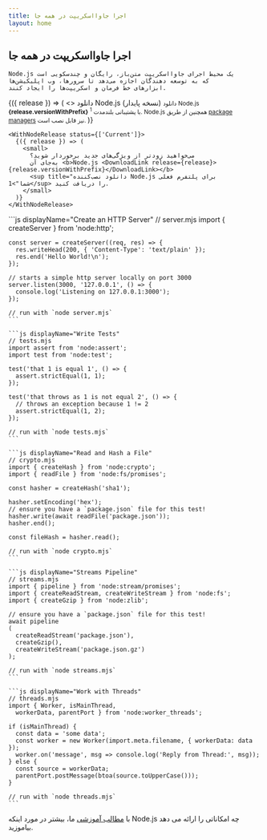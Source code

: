 ```yaml
---
title: اجرا جاوااسکریپت در همه جا
layout: home
---
```


<section>
  <WithBadge section="index" />

  <div>
    <h1 className="special">اجرا جاوااسکریپت در همه جا</h1>

    Node.js یک محیط اجرای جاوااسکریپت متن‌باز، رایگان و چندسکویی است
    که به توسعه دهندگان اجازه می‌دهد تا سرورها، وب اپلیکیشن‌ها
    ابزارهای خط فرمان و اسکریپت‌ها را ایجاد کنند.

  </div>

  <div>
    <WithNodeRelease status={['LTS']}>
      {({ release }) => (
        <>
          <DownloadButton release={release}>دانلود Node.js (نسخه پایدار)</DownloadButton>
          <small>
            دانلود Node.js <b>{release.versionWithPrefix}</b>
            <sup title="دانلود نصب‌کننده Node.js برای پلتفرم فعلی شما">1</sup> با پشتیبانی بلندمدت.
            Node.js همچنین از طریق <a href="/download/package-manager">package managers</a> نیز قابل نصب است.
          </small>
        </>
      )}
    </WithNodeRelease>

    <WithNodeRelease status={['Current']}>
      {({ release }) => (
        <small>
          می‌خواهید زودتر از ویژگی‌های جدید برخوردار شوید؟
          به‌جای آن <b>Node.js <DownloadLink release={release}>{release.versionWithPrefix}</DownloadLink></b>
          <sup title="دانلود نصب‌کننده Node.js برای پلتفرم فعلی شما">1</sup> را دریافت کنید.
        </small>
      )}
    </WithNodeRelease>

  </div>
</section>

<section>
  <div>
    ```js displayName="Create an HTTP Server"
    // server.mjs
    import { createServer } from 'node:http';

    const server = createServer((req, res) => {
      res.writeHead(200, { 'Content-Type': 'text/plain' });
      res.end('Hello World!\n');
    });

    // starts a simple http server locally on port 3000
    server.listen(3000, '127.0.0.1', () => {
      console.log('Listening on 127.0.0.1:3000');
    });

    // run with `node server.mjs`
    ```

    ```js displayName="Write Tests"
    // tests.mjs
    import assert from 'node:assert';
    import test from 'node:test';

    test('that 1 is equal 1', () => {
      assert.strictEqual(1, 1);
    });

    test('that throws as 1 is not equal 2', () => {
      // throws an exception because 1 != 2
      assert.strictEqual(1, 2);
    });

    // run with `node tests.mjs`
    ```

    ```js displayName="Read and Hash a File"
    // crypto.mjs
    import { createHash } from 'node:crypto';
    import { readFile } from 'node:fs/promises';

    const hasher = createHash('sha1');

    hasher.setEncoding('hex');
    // ensure you have a `package.json` file for this test!
    hasher.write(await readFile('package.json'));
    hasher.end();

    const fileHash = hasher.read();

    // run with `node crypto.mjs`
    ```

    ```js displayName="Streams Pipeline"
    // streams.mjs
    import { pipeline } from 'node:stream/promises';
    import { createReadStream, createWriteStream } from 'node:fs';
    import { createGzip } from 'node:zlib';

    // ensure you have a `package.json` file for this test!
    await pipeline
    (
      createReadStream('package.json'),
      createGzip(),
      createWriteStream('package.json.gz')
    );

    // run with `node streams.mjs`
    ```

    ```js displayName="Work with Threads"
    // threads.mjs
    import { Worker, isMainThread,
      workerData, parentPort } from 'node:worker_threads';

    if (isMainThread) {
      const data = 'some data';
      const worker = new Worker(import.meta.filename, { workerData: data });
      worker.on('message', msg => console.log('Reply from Thread:', msg));
    } else {
      const source = workerData;
      parentPort.postMessage(btoa(source.toUpperCase()));
    }

    // run with `node threads.mjs`
    ```

  </div>

با [مطالب آموزشی](/learn) ما، بیشتر در مورد اینکه Node.js چه امکاناتی را ارائه می دهد بیاموزید.

</section>
